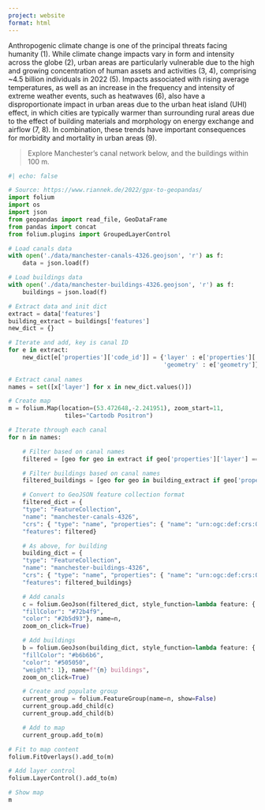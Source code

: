 ```yaml
---
project: website
format: html
---
```


Anthropogenic climate change is one of the principal threats facing humanity (1). While climate change impacts vary in form and intensity across the globe (2), urban areas are particularly vulnerable due to the high and growing concentration of human assets and activities (3, 4), comprising ~4.5 billion individuals in 2022 (5). Impacts associated with rising average temperatures, as well as an increase in the frequency and intensity of extreme weather events, such as heatwaves (6), also have a disproportionate impact in urban areas due to the urban heat island (UHI) effect, in which cities are typically warmer than surrounding rural areas due to the effect of building materials and morphology on energy exchange and airflow (7, 8). In combination, these trends have important consequences for morbidity and mortality in urban areas (9).

> Explore Manchester's canal network below, and the buildings within 100 m. 

```python
#| echo: false

# Source: https://www.riannek.de/2022/gpx-to-geopandas/
import folium
import os
import json
from geopandas import read_file, GeoDataFrame
from pandas import concat
from folium.plugins import GroupedLayerControl

# Load canals data
with open('./data/manchester-canals-4326.geojson', 'r') as f:
    data = json.load(f)

# Load buildings data
with open('./data/manchester-buildings-4326.geojson', 'r') as f:
    buildings = json.load(f)

# Extract data and init dict
extract = data['features']
building_extract = buildings['features']
new_dict = {}

# Iterate and add, key is canal ID
for e in extract:
    new_dict[e['properties']['code_id']] = {'layer' : e['properties']['layer'],
                                            'geometry' : e['geometry']}
    
# Extract canal names
names = set([x['layer'] for x in new_dict.values()])

# Create map
m = folium.Map(location=(53.472648,-2.241951), zoom_start=11, 
                tiles="Cartodb Positron")

# Iterate through each canal
for n in names:

    # Filter based on canal names
    filtered = [geo for geo in extract if geo['properties']['layer'] == n]

    # Filter buildings based on canal names
    filtered_buildings = [geo for geo in building_extract if geo['properties']['layer'] == n]

    # Convert to GeoJSON feature collection format
    filtered_dict = {
    "type": "FeatureCollection",
    "name": "manchester-canals-4326",
    "crs": { "type": "name", "properties": { "name": "urn:ogc:def:crs:OGC:1.3:CRS84" } },
    "features": filtered}

    # As above, for building
    building_dict = {
    "type": "FeatureCollection",
    "name": "manchester-buildings-4326",
    "crs": { "type": "name", "properties": { "name": "urn:ogc:def:crs:OGC:1.3:CRS84" } },
    "features": filtered_buildings}

    # Add canals
    c = folium.GeoJson(filtered_dict, style_function=lambda feature: {
    "fillColor": "#72b4f9",
    "color": "#2b5d93"}, name=n,
    zoom_on_click=True)

    # Add buildings
    b = folium.GeoJson(building_dict, style_function=lambda feature: {
    "fillColor": "#b6b6b6",
    "color": "#505050",
    "weight": 1}, name=f"{n} buildings",
    zoom_on_click=True)

    # Create and populate group
    current_group = folium.FeatureGroup(name=n, show=False)
    current_group.add_child(c)
    current_group.add_child(b)

    # Add to map
    current_group.add_to(m)

# Fit to map content
folium.FitOverlays().add_to(m)

# Add layer control
folium.LayerControl().add_to(m)

# Show map
m

```